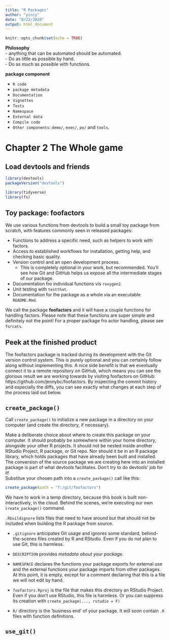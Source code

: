 ```yaml
---
title: "R Packages"
author: "yincy"
date: "8/22/2020"
output: html_document
---
```


```r
knitr::opts_chunk$set(echo = TRUE)
```


**Philosophy**  
- anything that can be automated should be automated.  
- Do as little as possible by hand.  
- Do as much as possible with functions.  


**package component**  

- `R code`  
- `package metadata`  
- `Documentation`  
- `Vignettes`  
- `Tests`  
- `Namespace`  
- `External data`  
- `Compile code`  
- `Other components`: `demo/`, `exec/`, `po/` and `tools`.  



# Chapter 2 The Whole game  
## Load devtools and friends  
```r
library(devtools)
packageVersion("devtools")

library(tidyverse)
library(fs)
```


## Toy package: foofactors  
We use various functions from devtools to build a small toy package from scratch, with features commonly seen in released packages:  

- Functions to address a specific need, such as helpers to work with factors.  
- Access to established workflows for installation, getting help, and checking basic quality.  
- Version control and an open development process.  
    + This is completely optional in your work, but recommended. You'll see how Git and GitHub helps us expose all the intermediate stages of our package.  
- Documentation fro individual functions vis `roxygen2`.  
- Unit testing with `testthat`.  
- Documentation for the package as a whole via an executable `README.Rmd`.  

We call the package **foofactors** and it will have a couple functions for handling factors. Please note that these functions are super simple and definitely not the point! For a proper package fro actor handling, please see `forcats`.  


## Peek at the finished product  
The foofactors package is tracked during its development with the Git version control system. This is purely optional and you can certainly follow along without implementing this. A nice side benefit is that we eventually connect it to a remote repository on GitHub, which means you can see the glorious result we are working towards by visiting foofactors on GitHub: https://github.com/jennybc/foofactors. By inspecting the commit history and especially the diffs, you can see exactly what changes at each step of the process laid out below.  


## `create_package()`  
Call `create_package()` to initialize a new package in a directory on your computer (and create the directory, if necessary).  

Make a deliberate choice about where to create this package on your computer. It should probably be somewhere within your home directory, alongside your other R projects. It should not be nested inside another RStudio Project, R package, or Git repo. Nor should it be in an R package library, which holds packages that have already been built and installed. The conversion of the source package we are creating here into an installed package is part of what devtools facilitates. Don't try to do devtools' job for it!   
Substitue your chosen path into a `create_package()` call like this:  
```r
create_package(path = "f:/git/foofactors")
```

We have to work in a temp directory, because this book is built non-interactively, in the cloud. Behind the scenes, we're executing our own `create_package()` command.  


`.Rbuildignore` lists files that need to have around but that should not be included when building the R package from source.  

- `.gitignore` anticipates Git usage and ignores some standard, behind-the-scenes  files created by R and RStudio. Even if you do not plan to use Git, this is harmless.  

- `DESCRIPTION` provides *metadata about your package*.  

- `NAMESPACE` declares the functions your package exports for external use and the external functions your package imports from other packages. At this point, it is empty, except for a comment declaring that this is a file we will not edit by hand.  

- `foofactors.Rproj` is the file that makes this directory an RStudio Project. Even if you don't use RStudio, this file is harmless. Or you can suppress its creation with `create_package(..., rstudio = F)`  

- `R/` directory is the 'business end' of your package. It will soon contain `.R` files with function definitions.  


## `use_git()`  






























